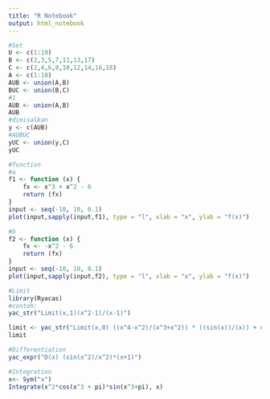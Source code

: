---
title: "R Notebook"
output: html_notebook
---
```{r}
#Set
U <- c(1:19)
B <- c(2,3,5,7,11,13,17)
C <- c(2,4,6,8,10,12,14,16,18)
A <- c(1:10)
AUB <- union(A,B)
BUC <- union(B,C)
#1
AUB <- union(A,B)
AUB
#dimisalkan
y <- c(AUB)
#AUBUC
yUC <- union(y,C)
yUC
```
```{r}
#function
#a
f1 <- function (x) {
    fx <- x^3 + x^2 - 6
    return (fx)
}
input <- seq(-10, 10, 0.1)
plot(input,sapply(input,f1), type = "l", xlab = "x", ylab = "f(x)")
```
```{r}
#b
f2 <- function (x) {
    fx <- -x^2 - 6
    return (fx)
}
input <- seq(-10, 10, 0.1)
plot(input,sapply(input,f2), type = "l", xlab = "x", ylab = "f(x)")
```
```{r}
#Limit
library(Ryacas)
#contoh:
yac_str("Limit(x,1)(x^2-1)/(x-1)")
```
```{r}
limit <- yac_str("Limit(x,0) ((x^4-x^2)/(x^3+x^2)) * ((sin(x))/(x)) + cos(x)")
limit
```
```{r}
#Differentiation
yac_expr("D(x) (sin(x^2)/x^2)*(x+1)")
```
```{r}
#Integration
x<- Sym("x")
Integrate(x^2*cos(x^3 + pi)*sin(x^3+pi), x)
```